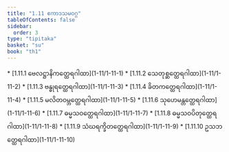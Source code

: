 ```yaml
---
title: "1.11 ဧကာဒသမဝဂ္ဂ"
tableOfContents: false
sidebar:
  order: 3
type: "tipitaka"
basket: "su"
book: "th1"
---
```



<DynamicBreadcrumb />



<TableOfContents book="th1" section="1.11">
* [1.11.1 ဗေလဋ္ဌာနိကတ္ထေရဂါထာ](1-11/1-11-1)
* [1.11.2 သေတုစ္ဆတ္ထေရဂါထာ](1-11/1-11-2)
* [1.11.3 ဗန္ဓုရတ္ထေရဂါထာ](1-11/1-11-3)
* [1.11.4 ခိတကတ္ထေရဂါထာ](1-11/1-11-4)
* [1.11.5 မလိတဝမ္ဘတ္ထေရဂါထာ](1-11/1-11-5)
* [1.11.6 သုဟေမန္တတ္ထေရဂါထာ](1-11/1-11-6)
* [1.11.7 ဓမ္မသဝတ္ထေရဂါထာ](1-11/1-11-7)
* [1.11.8 ဓမ္မသဝပိတုတ္ထေရဂါထာ](1-11/1-11-8)
* [1.11.9 သံဃရက္ခိတတ္ထေရဂါထာ](1-11/1-11-9)
* [1.11.10 ဥသဘတ္ထေရဂါထာ](1-11/1-11-10)
</TableOfContents>